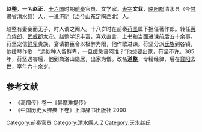 '''赵整'''，一名'''赵正'''，[[十六国|十六国]]时期[[前秦|前秦]]官员、文学家。[[表字|表字]]'''文业'''，[[略阳郡|略阳郡]]清水县（今[[甘肃省|甘肃省]][[清水县|清水县]]）人，一说济阴（治今[[山东|山东]][[定陶|定陶]]西北）人。

赵整有妻妾而无子，时人谓之阉人。十八岁时在前秦[[苻坚|苻坚]]属下担任著作郎。转任[[黄门侍郎|黄门侍郎]]、[[武威郡|武威郡]][[太守|太守]]。赵整学识丰富，喜欢直言，上书和当面进谏前后五十余事。苻坚宠信[[鲜卑|鲜卑]]贵族，宴请群臣令以极醉为限，他作歌进谏。苻坚分派[[氐族|氐族]]到各镇，他援琴作歌：“远徙种人留鲜卑，一旦缓急语阿谁？”他想要出家，苻坚不许。385年，苻坚遇害后，他到商洛山隐居，出家为僧。改名'''道整'''，专精经律，后在[[襄阳|襄阳]]去世，享年六十余岁。

==参考文献==
*《高僧传》卷一《昙摩难提传》
*《中国历史大辞典·下卷》上海辞书出版社 2000
{{DEFAULTSORT:Z赵}}
[[Category:前秦官员|Category:前秦官员]]
[[Category:清水縣人|Category:清水縣人]]
[[Category:赵姓|Z]]
[[Category:天水赵氏|Category:天水赵氏]]